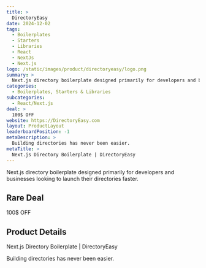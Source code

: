 ```yaml
---
title: >
  DirectoryEasy
date: 2024-12-02
tags:
  - Boilerplates
  - Starters
  - Libraries
  - React
  - NextJs
  - Next.js
logo: /static/images/product/directoryeasy/logo.png
summary: >
  Next.js directory boilerplate designed primarily for developers and businesses looking to launch their directories faster.
categories:
  - Boilerplates, Starters & Libraries
subcategories:
  - React/Next.js
deal: >
  100$ OFF
website: https://DirectoryEasy.com
layout: ProductLayout
leaderboardPosition: -1
metaDescription: >
  Building directories has never been easier.
metaTitle: >
  Next.js Directory Boilerplate | DirectoryEasy
---
```

Next.js directory boilerplate designed primarily for developers and businesses looking to launch their directories faster.

## Rare Deal

100$ OFF

## Product Details

Next.js Directory Boilerplate | DirectoryEasy

Building directories has never been easier.
